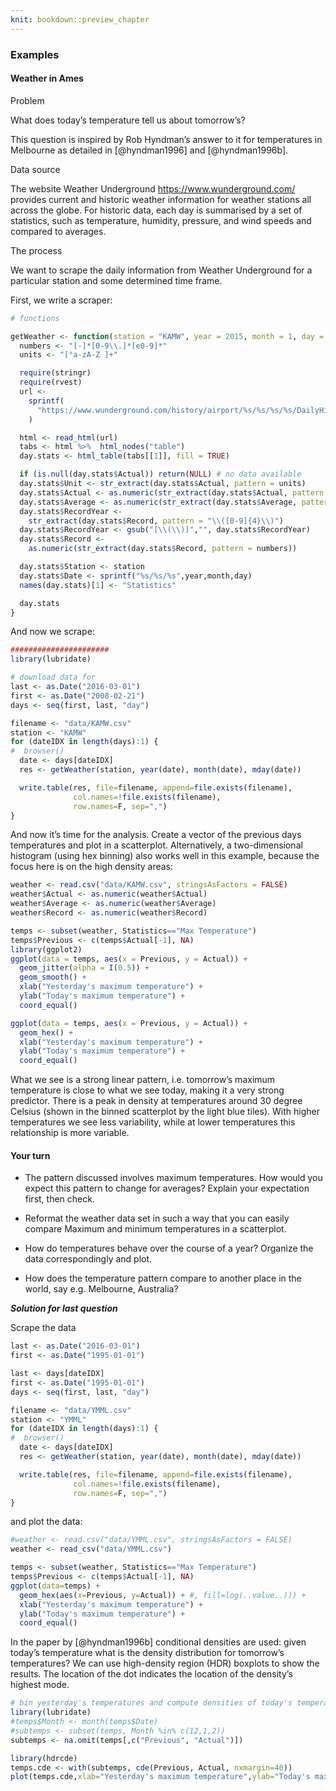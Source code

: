 ```yaml
---
knit: bookdown::preview_chapter
---
```


### Examples

#### Weather in Ames 

Problem

What does today's temperature tell us about tomorrow's?

This question is inspired by Rob Hyndman's answer to it for temperatures in Melbourne as detailed in [@hyndman1996] and [@hyndman1996b].

Data source

The website Weather Underground [https://www.wunderground.com/](https://www.wunderground.com/)
provides current and historic weather information for weather stations all across the globe.
For historic data, each day is summarised by a set of statistics, such as temperature, humidity, pressure, and wind speeds and compared to averages. 

The process

We want to scrape the daily information from Weather Underground for a particular station and some determined time frame. 

First, we write a scraper:
```r
# functions

getWeather <- function(station = "KAMW", year = 2015, month = 1, day = 1) {
  numbers <- "[-]*[0-9\\.]*[e0-9]*"
  units <- "[°a-zA-Z ]+"

  require(stringr)
  require(rvest)
  url <-
    sprintf(
      "https://www.wunderground.com/history/airport/%s/%s/%s/%s/DailyHistory.html", station, year, month, day
    )

  html <- read_html(url)
  tabs <- html %>%  html_nodes("table")
  day.stats <- html_table(tabs[[1]], fill = TRUE)

  if (is.null(day.stats$Actual)) return(NULL) # no data available
  day.stats$Unit <- str_extract(day.stats$Actual, pattern = units)
  day.stats$Actual <- as.numeric(str_extract(day.stats$Actual, pattern = numbers))
  day.stats$Average <- as.numeric(str_extract(day.stats$Average, pattern = numbers))
  day.stats$RecordYear <-
    str_extract(day.stats$Record, pattern = "\\([0-9]{4}\\)")
  day.stats$RecordYear <- gsub("[\\(\\)]","", day.stats$RecordYear)
  day.stats$Record <-
    as.numeric(str_extract(day.stats$Record, pattern = numbers))

  day.stats$Station <- station
  day.stats$Date <- sprintf("%s/%s/%s",year,month,day)
  names(day.stats)[1] <- "Statistics"

  day.stats
}
```

And now we scrape:
```r
######################
library(lubridate)

# download data for
last <- as.Date("2016-03-01")
first <- as.Date("2008-02-21")
days <- seq(first, last, "day")

filename <- "data/KAMW.csv"
station <- "KAMW"
for (dateIDX in length(days):1) {
#  browser()
  date <- days[dateIDX]
  res <- getWeather(station, year(date), month(date), mday(date))

  write.table(res, file=filename, append=file.exists(filename),
              col.names=!file.exists(filename),
              row.names=F, sep=",")
}
```

And now it's time for the analysis. Create a vector of the previous days temperatures and plot in a scatterplot. Alternatively, a two-dimensional histogram (using hex binning) also works well in this example, because the focus here is on the high density areas:
```r
weather <- read.csv("data/KAMW.csv", stringsAsFactors = FALSE)
weather$Actual <- as.numeric(weather$Actual)
weather$Average <- as.numeric(weather$Average)
weather$Record <- as.numeric(weather$Record)

temps <- subset(weather, Statistics=="Max Temperature")
temps$Previous <- c(temps$Actual[-1], NA)
library(ggplot2)
ggplot(data = temps, aes(x = Previous, y = Actual)) + 
  geom_jitter(alpha = I(0.5)) +  
  geom_smooth() + 
  xlab("Yesterday's maximum temperature") +
  ylab("Today's maximum temperature") + 
  coord_equal()

ggplot(data = temps, aes(x = Previous, y = Actual)) + 
  geom_hex() + 
  xlab("Yesterday's maximum temperature") +
  ylab("Today's maximum temperature") + 
  coord_equal()
```
What we see is a strong linear pattern, i.e. tomorrow's maximum temperature is close to what we see today, making it a very strong predictor. There is a peak in density at temperatures around 30 degree Celsius (shown in the binned scatterplot by the light blue tiles). With higher temperatures we see less variability, while at lower temperatures this relationship is more variable. 


#### Your turn

+ The pattern discussed involves maximum temperatures. How would you expect this pattern to change for averages? Explain your expectation first, then check. 

+ Reformat the weather data set in such a way that you can easily compare Maximum and minimum temperatures in a scatterplot. 

+ How do temperatures behave over the course of a year? Organize the data correspondingly and plot.

+ How does the temperature pattern compare to another place in the world, say e.g. Melbourne, Australia?


***Solution for last question***

Scrape the data
```r
last <- as.Date("2016-03-01")
first <- as.Date("1995-01-01")

last <- days[dateIDX]
first <- as.Date("1995-01-01")
days <- seq(first, last, "day")

filename <- "data/YMML.csv"
station <- "YMML"
for (dateIDX in length(days):1) {
#  browser()
  date <- days[dateIDX]
  res <- getWeather(station, year(date), month(date), mday(date))

  write.table(res, file=filename, append=file.exists(filename),
              col.names=!file.exists(filename),
              row.names=F, sep=",")
}

```
and plot the data:

```r
#weather <- read.csv("data/YMML.csv", stringsAsFactors = FALSE)
weather <- read_csv("data/YMML.csv")

temps <- subset(weather, Statistics=="Max Temperature")
temps$Previous <- c(temps$Actual[-1], NA)
ggplot(data=temps) +
  geom_hex(aes(x=Previous, y=Actual)) + #, fill=log(..value..))) + 
  xlab("Yesterday's maximum temperature") +
  ylab("Today's maximum temperature") +
  coord_equal() 
```

In the paper by [@hyndman1996b] conditional densities are used: given today's temperature what is the density distribution for tomorrow's temperatures?
We can use high-density region (HDR) boxplots to show the results. The location of the dot indicates the location of the density's highest mode.
```r
# bin yesterday's temperatures and compute densities of today's temperatures for each level
library(lubridate)
#temps$Month <- month(temps$Date)
#subtemps <- subset(temps, Month %in% c(12,1,2))
subtemps <- na.omit(temps[,c("Previous", "Actual")])

library(hdrcde)
temps.cde <- with(subtemps, cde(Previous, Actual, nxmargin=40))
plot(temps.cde,xlab="Yesterday's maximum temperature",ylab="Today's maximum temperature",plot.fn="hdr", prob=c(50, 95))
```

